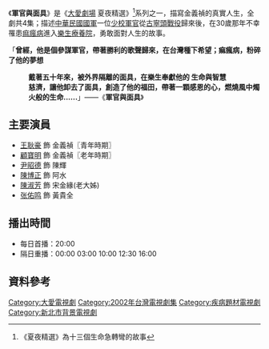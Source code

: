 {{電視節目信息框
| 名稱 = 軍官與面具
| 圖片 = 
| 類型 = 大愛真實人生劇場
| 導演 = [[尹祺|尹祺]]
| 編劇 = 張鬲文晅
| 演出 = [[王耿豪|王耿豪]]、[[顧寶明|顧寶明]]
| 製作人 = [[葉如芬|葉如芬]]
| 片頭曲 = 
| 片尾曲 = 
| 國家 = {{TWN}}
| 語言 = [[國語|國語]]、[[台語|台語]]
| 集數 = 4集
| 每集長 = 45分鐘
| 製作單位 = 
| 電視台 = [[大愛電視|大愛電視]]
| 播出國家 = {{TWN}}
| 開始 = 2002年9月17日
| 結束 = 2002年9月20日
| 官方網站 = 
}}

《'''軍官與面具'''》是《[[大愛劇場|大愛劇場]] 夏夜精選》<ref>《夏夜精選》為十三個生命急轉彎的故事</ref>系列之一，描寫金義禎的真實人生，全劇共4集；描述[[中華民國國軍|中華民國國軍]]一位[[少校|少校]][[軍官|軍官]]從[[古寧頭戰役|古寧頭戰役]]歸來後，在30歲那年不幸罹患[[麻风病|痲瘋病]]進入[[衛生福利部樂生療養院|樂生療養院]]，勇敢面對人生的故事。

「'''曾經，他是個參謀軍官，帶著勝利的歌聲歸來，在台灣種下希望；痲瘋病，粉碎了他的夢想'''
:'''戴著五十年來，被外界隔離的面具，在樂生奉獻他的 生命與智慧'''
:'''慈濟，讓他卸去了面具，創造了他的福田，帶著一顆感恩的心，燃燒風中燭火般的生命......'''」——《'''軍官與面具'''》

==主要演員==
*[[王耿豪|王耿豪]] 飾 金義禎〖青年時期〗
*[[顧寶明|顧寶明]] 飾 金義禎〖老年時期〗
*[[尹昭德|尹昭德]] 飾 陳輝
*[[陳博正|陳博正]] 飾 阿水
*[[陳淑芳|陳淑芳]] 飾 宋金緣(老大姊)
*[[张佑鸣|张佑鸣]] 飾 黃貴全

==播出時間==
*每日首播：20:00
*隔日重播：00:00 03:00 10:00 12:30 16:00

{{電視節目的變遷
|電視台=[[大愛電視台|大愛電視台]]
|播放檔次=八點檔（週一至周五8:00）節目
|節目名稱='''夏夜精選-軍官與面具''' <br />2002年9月17日－2002年9月20日
|上一節目=夏夜精選-[[單翼輕航機|單翼輕航機]] <br />2002年9月15日－2002年9月16日
|下一節目=夏夜精選-[[921山城之愛|921山城之愛]] <br />2002年9月21日－2002年9月26日
}}
{{電視節目的變遷
|電視台=[[大愛電視台|大愛電視台]]二台
|播放檔次=大愛金鐘劇展（週一至周六凌晨00:00）節目
|節目名稱='''夏夜精選-軍官與面具''' <br />2007年8月25日－2007年8月28日
|上一節目=[[美麗的歌|美麗的歌]] <br />2007年8月11日－2007年8月24日
|下一節目=夏夜精選-[[再見徽堂|再見徽堂]] <br />2007年8月29日－2007年9月1日
}}
{{電視節目的變遷
|電視台=[[大愛電視台|大愛電視台]]
|播放檔次=周日劇場（每周日凌晨00:30）節目
|節目名稱='''夏夜精選-軍官與面具''' <br />2011年8月28日－2011年9月4日
|上一節目=夏夜精選-[[鐵牛春花|鐵牛春花]] <br />2011年8月14日－2011年8月21日
|下一節目=[[我愛美金|我愛美金]] <br />2011年9月11日－2012年1月22日
}}
==資料參考==
<references/>
{{大愛劇場}}
{{DEFAULTSORT:jyun軍}}
[[Category:大愛電視劇|Category:大愛電視劇]]
[[Category:2002年台灣電視劇集|Category:2002年台灣電視劇集]]
[[Category:疾病題材電視劇|Category:疾病題材電視劇]]
[[Category:新北市背景電視劇|Category:新北市背景電視劇]]